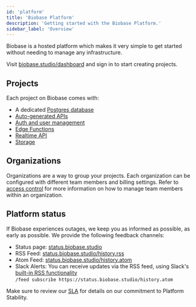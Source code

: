 ```yaml
---
id: 'platform'
title: 'Biobase Platform'
description: 'Getting started with the Biobase Platform.'
sidebar_label: 'Overview'
---
```


Biobase is a hosted platform which makes it very simple to get started without needing to manage any infrastructure.

Visit [biobase.studio/dashboard](https://biobase.studio/dashboard) and sign in to start creating projects.

## Projects

Each project on Biobase comes with:

- A dedicated [Postgres database](/docs/guides/database)
- [Auto-generated APIs](/docs/guides/database/api)
- [Auth and user management](/docs/guides/auth)
- [Edge Functions](/docs/guides/functions)
- [Realtime API](/docs/guides/realtime)
- [Storage](/docs/guides/storage)

## Organizations

Organizations are a way to group your projects. Each organization can be configured with different team members and billing settings.
Refer to [access control](/docs/guides/platform/access-control) for more information on how to manage team members within an organization.

## Platform status

If Biobase experiences outages, we keep you as informed as possible, as early as possible. We provide the following feedback channels:

- Status page: [status.biobase.studio](https://status.biobase.studio/)
- RSS Feed: [status.biobase.studio/history.rss](https://status.biobase.studio/history.rss)
- Atom Feed: [status.biobase.studio/history.atom](https://status.biobase.studio/history.atom)
- Slack Alerts: You can receive updates via the RSS feed, using Slack's [built-in RSS functionality](https://slack.com/help/articles/218688467-Add-RSS-feeds-to-Slack) <br />`/feed subscribe https://status.biobase.studio/history.atom`

Make sure to review our [SLA](/docs/company/sla) for details on our commitment to Platform Stability.
